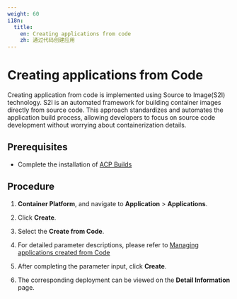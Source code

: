 ```yaml
---
weight: 60
i18n:
  title:
    en: Creating applications from code
    zh: 通过代码创建应用
---
```


# Creating applications from Code

Creating application from code is implemented using Source to Image(S2I) technology. S2I is an automated framework for building container images directly from source code. This approach standardizes and automates the application build process, allowing developers to focus on source code development without worrying about containerization details.

## Prerequisites
- Complete the installation of [ACP Builds](../../../s2i/install_builds/install_builds_opeator.mdx)

## Procedure

1. **Container Platform**, and navigate to **Application** > **Applications**.

2. Click **Create**.

3. Select the **Create from Code**.

4. For detailed parameter descriptions, please refer to [Managing applications created from Code](/developer/s2i/functions/s2i_application_management.mdx#s2iparameter)

5. After completing the parameter input, click **Create**.

6. The corresponding deployment can be viewed on the **Detail Information** page.
